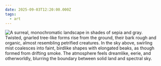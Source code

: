 ```yaml
---
date: 2025-09-03T12:20:00.000Z
tags:
  - art
---
```

![A surreal, monochromatic landscape in shades of sepia and gray. Twisted, gnarled tree-like forms rise from the ground, their bark rough and organic, almost resembling petrified creatures. In the sky above, swirling mist coalesces into faint, birdlike shapes with elongated beaks, as though formed from drifting smoke. The atmosphere feels dreamlike, eerie, and otherworldly, blurring the boundary between solid land and spectral sky.](/assets/art/20250903-baumlandschaft.jpg "<i>Baumlandschaft</i>, by Richard Oelze")